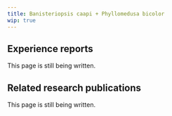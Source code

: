 ---
title: Banisteriopsis caapi + Phyllomedusa bicolor
wip: true
---

## Experience reports

This page is still being written.

## Related research publications

This page is still being written.

